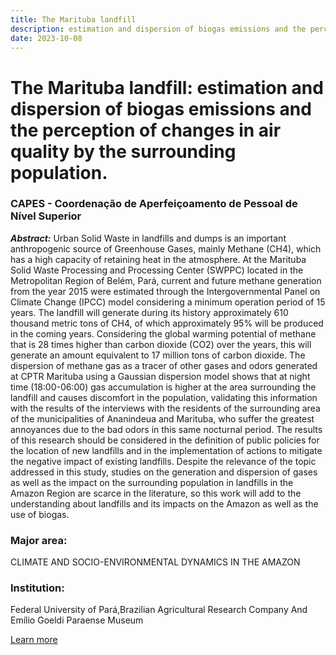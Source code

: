 ```yaml
---
title: The Marituba landfill
description: estimation and dispersion of biogas emissions and the perception of changes in air quality by the surrounding population.
date: 2023-10-08
---
```


# The Marituba landfill: estimation and dispersion of biogas emissions and the perception of changes in air quality by the surrounding population.
### CAPES - Coordenação de Aperfeiçoamento de Pessoal de Nível Superior

**_Abstract:_** Urban Solid Waste in landfills and dumps is an important anthropogenic source of Greenhouse Gases, mainly Methane (CH4), which has a high capacity of retaining heat in the atmosphere. At the Marituba Solid Waste Processing and Processing Center (SWPPC) located in the Metropolitan Region of Belém, Pará, current and future methane generation from the year 2015 were estimated through the Intergovernmental Panel on Climate Change (IPCC) model considering a minimum operation period of 15 years. The landfill will generate during its history approximately 610 thousand metric tons of CH4, of which approximately 95% will be produced in the coming years. Considering the global warming potential of methane that is 28 times higher than carbon dioxide (CO2) over the years, this will generate an amount equivalent to 17 million tons of carbon dioxide. The dispersion of methane gas as a tracer of other gases and odors generated at CPTR Marituba using a Gaussian dispersion model shows that at night time (18:00-06:00) gas accumulation is higher at the area surrounding the landfill and causes discomfort in the population, validating this information with the results of the interviews with the residents of the surrounding area of the municipalities of Ananindeua and Marituba, who suffer the greatest annoyances due to the bad odors in this same nocturnal period. The results of this research should be considered in the definition of public policies for the location of new landfills and in the implementation of actions to mitigate the negative impact of existing landfills. Despite the relevance of the topic addressed in this study, studies on the generation and dispersion of gases as well as the impact on the surrounding population in landfills in the Amazon Region are scarce in the literature, so this work will add to the understanding about landfills and its impacts on the Amazon as well as the use of biogas.

### Major area:
CLIMATE AND SOCIO-ENVIRONMENTAL DYNAMICS IN THE AMAZON
### Institution:
Federal University of Pará,Brazilian Agricultural Research Company And Emílio Goeldi Paraense Museum

[Learn more](https://repositorio.ufpa.br/jspui/handle/2011/12245)
